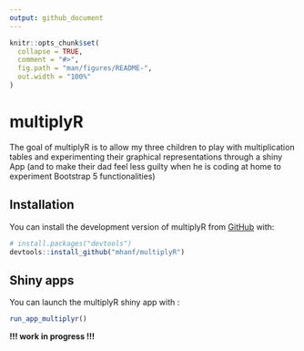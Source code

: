 ```yaml
---
output: github_document
---
```


<!-- README.md is generated from README.Rmd. Please edit that file -->

```r
knitr::opts_chunk$set(
  collapse = TRUE,
  comment = "#>",
  fig.path = "man/figures/README-",
  out.width = "100%"
)
```

# multiplyR

<!-- badges: start -->
<!-- badges: end -->

The goal of multiplyR is to allow my three children to play with  multiplication tables and experimenting their graphical representations through a shiny App (and to make their dad feel less guilty when he is coding at home to experiment Bootstrap 5 functionalities)

## Installation

You can install the development version of multiplyR from [GitHub](https://github.com/) with:

``` r
# install.packages("devtools")
devtools::install_github("mhanf/multiplyR")
```
## Shiny apps

You can launch the multiplyR shiny app with :

``` r
run_app_multiplyr()
```

**!!! work in progress !!!**